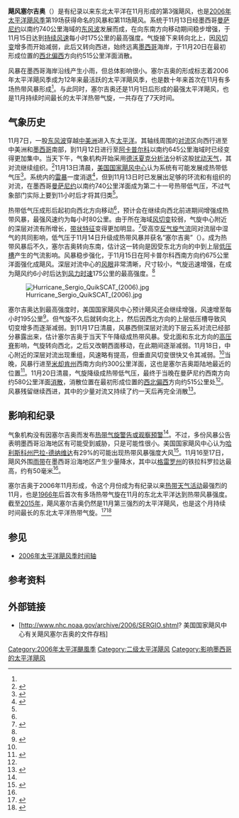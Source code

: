 {{Infobox Hurricane
| Name=飓风塞尔吉奥<br />{{lang|en|Hurricane Sergio}}
| Type=飓风
| Year=2006
| Basin=EPac
| Image location=Hurricane Sergio 15 nov 2006 1725Z.jpg
| Image name=即将达到最高强度的飓风塞尔吉奥
| Formed=2006年11月13日
| Dissipated=2006年11月20日
| 1-min winds=95
| Pressure=965
| Damages=None
| Inflated=
| Fatalities=无
| Areas=[[格雷罗州|格雷罗州]]
| Hurricane season=[[2006年太平洋飓风季|2006年太平洋飓风季]]
}}
'''飓风塞尔吉奥'''（{{lang-en|Hurricane Sergio}}）是有纪录以来东北太平洋在11月形成的第3强飓风，也是[[2006年太平洋飓风季|2006年太平洋飓风季]]第19场获得命名的风暴和第11场飓风。系统于11月13日经墨西哥[[曼萨尼约|曼萨尼约]]以南约740公里海域的[[东风波|东风波]]发展而成，在向东南方向移动期间稳步增强，于11月15日达到[[最大持续风速|持续风速]]每小时175公里的最高强度。气旋接下来转向北上，因[[风切变|风切变]]增多而开始减弱，此后又转向西进，始终远离[[墨西哥|墨西哥]]海岸，于11月20日在最初形成位置的[[罗盘方位|西北偏西]]方向约515公里洋面消散。

风暴在墨西哥海岸沿线产生小雨，但总体影响很小。塞尔吉奥的形成标志着2006年太平洋飓风季成为12年来最活跃的太平洋飓风季，也是数十年来首次在11月有多场热带风暴形成<ref name="best track" />。与此同时，塞尔吉奥还是11月1日后形成的最强太平洋飓风，也是11月持续时间最长的太平洋热带气旋，一共存在了7天时间。

== 气象历史 ==
{{storm path|Sergio 2006 track.png}}
11月7日，一股[[东风波|东风波]]穿越[[中美洲|中美洲]]进入东[[太平洋|太平洋]]。其轴线周围的[[对流|对流]]区向西行进至中美洲和[[墨西哥|墨西哥]]南部，到11月12日进行至[[阿卡普尔科|阿卡普尔科]]以南约645公里海域时已经变得更加集中。当天下午，气象机构开始采用[[德沃夏克分析法|德沃夏克分析法]]分析这股[[热带扰动|扰动天气]]，其对流继续组织。<ref name="tcr">{{cite report | author1 = Richard Pasch | author2 = David Roberts | year = 2006 | title = Hurricane Sergio Tropical Cyclone Report | publisher = National Hurricane Center | accessdate = 2016-01-30 | deadurl = no | archiveurl = https://web.archive.org/web/20151002014430/http://www.nhc.noaa.gov/data/tcr/EP212006_Sergio.pdf | format = [[PDF|PDF]] | archivedate = 2015-10-02 | url = http://www.nhc.noaa.gov/data/tcr/EP212006_Sergio.pdf | date =  }}</ref>11月13日清晨，[[国家飓风中心|美国国家飓风中心]]认为系统有可能发展成热带低气压<ref name="1113two">{{cite report | author = Franklin | year = 2006 | title = November 13 Tropical Weather Outlook | publisher = [[国家飓风中心|National Hurricane Center]]}}</ref>。系统内的[[雷暴|雷暴]]一度消退<ref name="1113two2">{{cite report | author1 = Brown | author2 = Pasch | year = 2006 | title = November 13 Tropical Weather Outlook (2) | publisher = National Hurricane Center}}</ref>，但到11月13日时已发展出足够的环流和有组织的对流，在墨西哥[[曼萨尼约|曼萨尼约]]以南约740公里洋面成为第二十一{{lang|en|E}}号热带低气压，不过气象部门实际上要到11小时后才将其归类<ref name="tcr" />。

热带低气压成形后起初向西北方向移动<ref name="tcr" />，预计会在继续向西北前进期间增强成热带风暴，最强风速约为每小时80公里。由于所在海域[[风切变|风切变]]较弱，气旋中心附近的深层对流有所增长，[[雨带|带状特征]]变得更加明显。<ref name="disc1">{{cite report | author1 = Pasch | author2 = Brown | year = 2006 | title = Tropical Depression Twenty-One-E Special Discussion One | publisher = National Hurricane Center | accessdate = 2016-01-30 | deadurl = no | archiveurl = https://web.archive.org/web/20151002121957/http://www.nhc.noaa.gov/archive/2006/ep21/ep212006.discus.001.shtml | url = http://www.nhc.noaa.gov/archive/2006/ep21/ep212006.discus.001.shtml? | archivedate = 2015-10-02 | date =  }}</ref>受高空[[反气旋|反气旋气流]]同对流层中湿气的共同影响，低气压于11月14日升级成热带风暴并获名“塞尔吉奥”（{{lang|en|Sergio}}）。成为热带风暴后不久，塞尔吉奥转向东南，估计这一转向是因受东北方向的中到上层[[低压槽|低压槽]]产生的气流影响。风暴稳步强化，于11月15日在阿卡普尔科西南方向约675公里洋面强化成飓风。深层对流中心的[[风眼|风眼]]非常清晰，尺寸较小，气旋迅速增强，在成为飓风约6小时后达到[[最大持续风速|风力时速]]175公里的最高强度。<ref name="tcr" />

[[File:Hurricane_Sergio_QuikSCAT_(2006).jpg|right]]

塞尔吉奥达到最高强度时，美国国家飓风中心预计飓风还会继续增强，风速增至每小时195公里<ref name="disc9">{{cite report | author = Avila | year = 2006 | title = Hurricane Sergio Discussion Nine | deadurl = no | archiveurl = https://web.archive.org/web/20151002122030/http://www.nhc.noaa.gov/archive/2006/ep21/ep212006.discus.009.shtml | url = http://www.nhc.noaa.gov/archive/2006/ep21/ep212006.discus.009.shtml? | publisher = National Hurricane Center | accessdate = 2016-01-30 | archivedate = 2015-10-02 | date =  }}</ref>。但气旋不久后就转向北上，然后因西北方向的上层低压槽导致风切变增多而逐渐减弱。到11月17日清晨，风暴西侧深层对流的下层云系对流已经部分暴露出来，估计塞尔吉奥于当天下午降级成热带风暴。受北面和东北方向的[[高压脊|高压脊]]影响，气旋转向西北，之后又改朝西面移动，在此期间逐渐减弱。11月18日，中心附近的深层对流出现重组，风速略有提高，但垂直风切变很快又令其减弱。<ref name="tcr" />当晚，风暴行进至[[米却肯州|米却肯州]]西南方向约300公里洋面，这也是塞尔吉奥距陆地最近的位置<ref name="smn">{{cite report | author = Servicio Meteorológico Nacional | year = 2006 | title = Resumen del Huracan "Sergio" del Océano Pacífic | accessdate = 2009-03-27 | url = http://smn.cna.gob.mx/ciclones/tempo2006/pacifico/sergio/sergio.pdf | archiveurl = https://web.archive.org/web/20090327033903/http://smn.cna.gob.mx/ciclones/tempo2006/pacifico/sergio/sergio.pdf | deadurl = yes | archivedate = 2009-03-27 | date =  }}</ref>。11月20日清晨，气旋降级成热带低气压，最终于当晚在曼萨尼约西南方向约580公里洋面[[耗散|消散]]，消散位置在最初形成位置的[[罗盘方位|西北偏西]]方向约515公里处<ref name="tcr" />。风暴残留继续西进，其中的少量对流又持续了约一天后再完全消散<ref name="1122two">{{cite report | author = Franklin | year = 2006 | title = November 21 Tropical Weather Outlook | publisher = National Hurricane Center}}</ref>。

== 影响和纪录 ==
气象机构没有因塞尔吉奥而发布[[热带气旋警告|热带气旋警告或观察预警]]<ref name="tcr" />。不过，多份风暴公告表明墨西哥沿海地区有可能受到威胁，只是可能性很小。美国国家飓风中心认为[[哈利斯科州|哈利斯科州]][[巴拉-德纳维达|巴拉-德纳维达]]有29%的可能出现热带风暴强度大风<ref name="windprop">{{cite report | author = Avila | year = 2006 | title = Hurricane Sergio Wind Speed Probabilities Fifteen | publisher = National Hurricane Center | accessdate = 2016-01-30 | deadurl = no | archiveurl = https://web.archive.org/web/20151002122051/http://www.nhc.noaa.gov/archive/2006/ep21/ep212006.wndprb.012.shtml | url = http://www.nhc.noaa.gov/archive/2006/ep21/ep212006.wndprb.012.shtml | archivedate = 2015-10-02 | date =  }}</ref>。11月16至17日，飓风外围[[雨带|雨带]]在墨西哥沿海地区产生少量降水，其中以[[格雷罗州|格雷罗州]]的铁拉科罗拉达最高，约有50毫米<ref name="smn" />。

塞尔吉奥于2006年11月形成，令这个月份成为有纪录以来[[气旋能量指数|热带天气活动]]最强烈的11月，也是[[1966年太平洋飓风季|1966年]]后首次有多场热带气旋在11月的东北太平洋达到热带风暴强度。截至[[2015年太平洋飓风季|2015年]]，飓风塞尔吉奥仍然是11月第三强烈的太平洋飓风，也是这个月持续时间最长的东北太平洋热带气旋。<ref>{{cite report |author=Pasch |date=2006-12-01 |title=Monthly Tropical Weather Summary |deadurl=no |archiveurl=https://web.archive.org/web/20160117153914/http://www.nhc.noaa.gov/archive/2006/tws/MIATWSEP_nov.shtml |url=http://www.nhc.noaa.gov/archive/2006/tws/MIATWSEP_nov.shtml? |publisher=National Hurricane Center |accessdate=2016-01-30 |display-authors=etal |archivedate=2016-01-17 }}</ref><ref name="best track">{{cite web | publisher = National Hurricane Center | title = Eastern North Pacific Tracks File 1949-2007 | accessdate = 2009-01-15 | url = http://www.nhc.noaa.gov/tracks1949to2007_epa.txt | format = plaintext | date = 2008-03-21 | archiveurl = https://web.archive.org/web/20090115064810/http://www.nhc.noaa.gov/tracks1949to2007_epa.txt | deadurl = yes | archivedate = 2009-01-15 }}</ref>

== 参见 ==
{{Portal|热带气旋}}
* [[2006年太平洋飓风季时间轴|2006年太平洋飓风季时间轴]]

== 参考资料 ==
{{reflist|30em}}

== 外部链接 ==
{{Commons category|Hurricane Sergio (2006)}}
*[http://www.nhc.noaa.gov/archive/2006/SERGIO.shtml? 美国国家飓风中心有关飓风塞尔吉奥的文件存档]{{Wayback|url=http://www.nhc.noaa.gov/archive/2006/SERGIO.shtml |date=20201017231635 }}

{{2006 Pacific hurricane season buttons}}

[[Category:2006年太平洋颶風季|Category:2006年太平洋颶風季]]
[[Category:二级太平洋飓风|Category:二级太平洋飓风]]
[[Category:影响墨西哥的太平洋飓风|Category:影响墨西哥的太平洋飓风]]
{{Good article}}